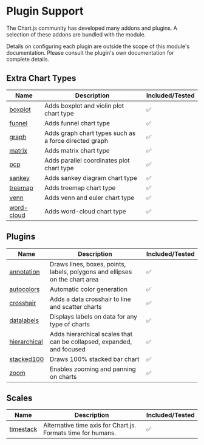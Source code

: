 
# Plugin Support
The Chart.js community has developed many addons and plugins. A selection of these addons are bundled with the module.

Details on configuring each plugin are outside the scope of this module's documentation. Please consult the plugin's own documentation for complete details.



## Extra Chart Types

| Name                                                               | Description                                             | Included/Tested |
|--------------------------------------------------------------------|---------------------------------------------------------|-----------------|
| [boxplot](https://github.com/sgratzl/chartjs-chart-boxplot)        | Adds boxplot and violin plot chart type                 | ✅               |
| [funnel](https://github.com/sgratzl/chartjs-chart-funnel)          | Adds funnel chart type                                  | ✅               |
| [graph](https://github.com/sgratzl/chartjs-chart-graph)            | Adds graph chart types such as a force directed graph   | ✅               |
| [matrix](https://github.com/kurkle/chartjs-chart-matrix)           | Adds matrix chart type                                  | ✅               |
| [pcp](https://github.com/sgratzl/chartjs-chart-pcp)                | Adds parallel coordinates plot chart type               | ✅               |
| [sankey](https://github.com/kurkle/chartjs-chart-sankey)           | Adds sankey diagram chart type                          | ✅               |
| [treemap](https://github.com/kurkle/chartjs-chart-treemap)         | Adds treemap chart type                                 | ✅               |
| [venn](https://github.com/upsetjs/chartjs-chart-venn)              | Adds venn and euler chart type                          | ✅               |
| [word-cloud](https://github.com/sgratzl/chartjs-chart-wordcloud)   | Adds word-cloud chart type                              | ✅               |

## Plugins

| Name                                                                    | Description                                                                 | Included/Tested |
|-------------------------------------------------------------------------|-----------------------------------------------------------------------------|-----------------|
| [annotation](https://github.com/chartjs/chartjs-plugin-annotation)      | Draws lines, boxes, points, labels, polygons and ellipses on the chart area | ✅               |
| [autocolors](https://github.com/kurkle/chartjs-plugin-autocolors)       | Automatic color generation                                                  | ✅               |
| [crosshair](https://github.com/abelheinsbroek/chartjs-plugin-crosshair) | Adds a data crosshair to line and scatter charts                            | ✅               |
| [datalabels](https://github.com/chartjs/chartjs-plugin-datalabels)      | Displays labels on data for any type of charts                              | ✅               |
| [hierarchical](https://github.com/sgratzl/chartjs-plugin-hierarchical)  | Adds hierarchical scales that can be collapsed, expanded, and focused       | ✅               |
| [stacked100](https://github.com/y-takey/chartjs-plugin-stacked100)      | Draws 100% stacked bar chart                                                | ✅               |
| [zoom](https://github.com/chartjs/chartjs-plugin-zoom)                  | Enables zooming and panning on charts                                       | ✅               |


## Scales

| Name                                                          | Description                                                  | Included/Tested |
|---------------------------------------------------------------|--------------------------------------------------------------|-----------------|
| [timestack](https://github.com/jkmnt/chartjs-scale-timestack) | Alternative time axis for Chart.js. Formats time for humans. | ✅               |